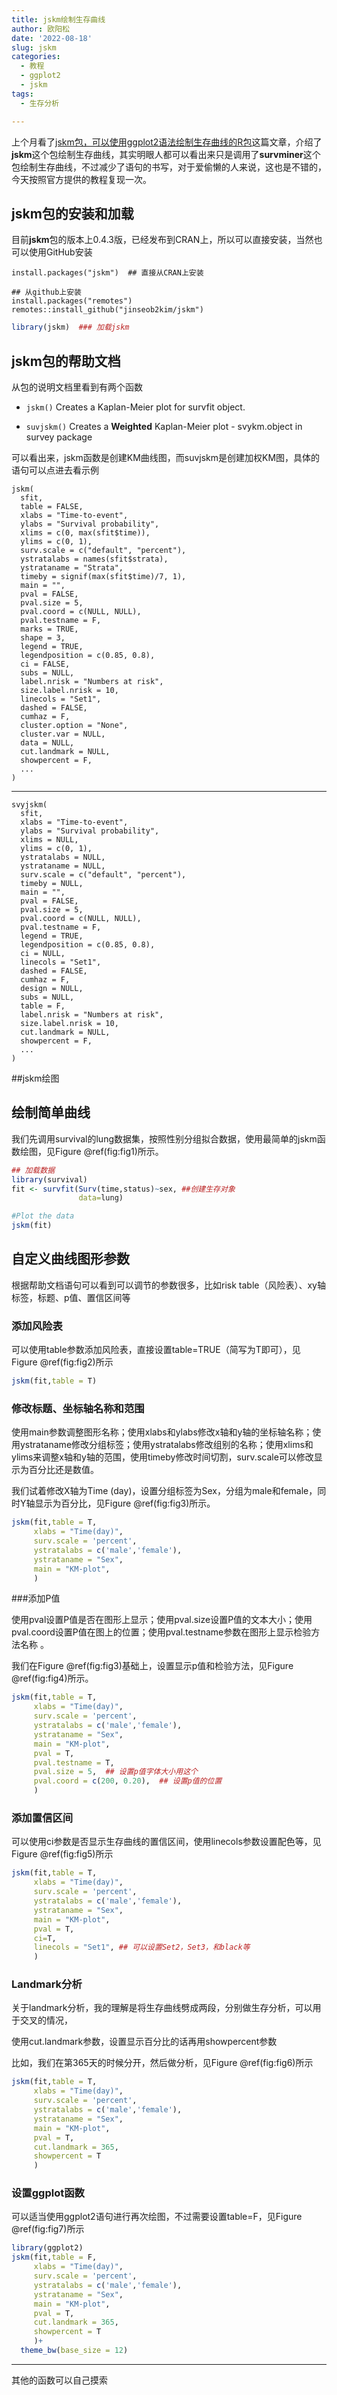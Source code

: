 ```yaml
---
title: jskm绘制生存曲线
author: 欧阳松
date: '2022-08-18'
slug: jskm
categories:
  - 教程
  - ggplot2
  - jskm
tags:
  - 生存分析

---
```


上个月看了[jskm包，可以使用ggplot2语法绘制生存曲线的R包](https://mp.weixin.qq.com/s/MMXT_Bvf1W0HpGTbFQdACA)这篇文章，介绍了**jskm**这个包绘制生存曲线，其实明眼人都可以看出来只是调用了**survminer**这个包绘制生存曲线，不过减少了语句的书写，对于爱偷懒的人来说，这也是不错的，今天按照官方提供的教程复现一次。

## jskm包的安装和加载

目前**jskm**包的版本上0.4.3版，已经发布到CRAN上，所以可以直接安装，当然也可以使用GitHub安装

    install.packages("jskm")  ## 直接从CRAN上安装

    ## 从github上安装
    install.packages("remotes")
    remotes::install_github("jinseob2kim/jskm")

```r
library(jskm)  ### 加载jskm
```

## jskm包的帮助文档

从包的说明文档里看到有两个函数

-   `jskm()` Creates a Kaplan-Meier plot for survfit object.

-   `suvjskm()` Creates a **Weighted** Kaplan-Meier plot - svykm.object in survey package

可以看出来，jskm函数是创建KM曲线图，而suvjskm是创建加权KM图，具体的语句可以点进去看示例

    jskm(
      sfit,
      table = FALSE,
      xlabs = "Time-to-event",
      ylabs = "Survival probability",
      xlims = c(0, max(sfit$time)),
      ylims = c(0, 1),
      surv.scale = c("default", "percent"),
      ystratalabs = names(sfit$strata),
      ystrataname = "Strata",
      timeby = signif(max(sfit$time)/7, 1),
      main = "",
      pval = FALSE,
      pval.size = 5,
      pval.coord = c(NULL, NULL),
      pval.testname = F,
      marks = TRUE,
      shape = 3,
      legend = TRUE,
      legendposition = c(0.85, 0.8),
      ci = FALSE,
      subs = NULL,
      label.nrisk = "Numbers at risk",
      size.label.nrisk = 10,
      linecols = "Set1",
      dashed = FALSE,
      cumhaz = F,
      cluster.option = "None",
      cluster.var = NULL,
      data = NULL,
      cut.landmark = NULL,
      showpercent = F,
      ...
    )

------------------------------------------------------------------------

    svyjskm(
      sfit,
      xlabs = "Time-to-event",
      ylabs = "Survival probability",
      xlims = NULL,
      ylims = c(0, 1),
      ystratalabs = NULL,
      ystrataname = NULL,
      surv.scale = c("default", "percent"),
      timeby = NULL,
      main = "",
      pval = FALSE,
      pval.size = 5,
      pval.coord = c(NULL, NULL),
      pval.testname = F,
      legend = TRUE,
      legendposition = c(0.85, 0.8),
      ci = NULL,
      linecols = "Set1",
      dashed = FALSE,
      cumhaz = F,
      design = NULL,
      subs = NULL,
      table = F,
      label.nrisk = "Numbers at risk",
      size.label.nrisk = 10,
      cut.landmark = NULL,
      showpercent = F,
      ...
    )

##jskm绘图

## **绘制简单曲线**

我们先调用survival的lung数据集，按照性别分组拟合数据，使用最简单的jskm函数绘图，见Figure \@ref(fig:fig1)所示。

```r
## 加载数据
library(survival)
fit <- survfit(Surv(time,status)~sex, ##创建生存对象
               data=lung)

#Plot the data
jskm(fit)
```

## 自定义**曲线图形参数**

根据帮助文档语句可以看到可以调节的参数很多，比如risk table（风险表）、xy轴标签，标题、p值、置信区间等

### **添加风险表**

可以使用table参数添加风险表，直接设置table=TRUE（简写为T即可），见Figure \@ref(fig:fig2)所示

```r
jskm(fit,table = T)
```

### **修改标题、坐标轴名称和范围**

使用main参数调整图形名称；使用xlabs和ylabs修改x轴和y轴的坐标轴名称；使用ystrataname修改分组标签；使用ystratalabs修改组别的名称；使用xlims和ylims来调整x轴和y轴的范围，使用timeby修改时间切割，surv.scale可以修改显示为百分比还是数值。

我们试着修改X轴为Time (day)，设置分组标签为Sex，分组为male和female，同时Y轴显示为百分比，见Figure \@ref(fig:fig3)所示。

```r
jskm(fit,table = T,
     xlabs = "Time(day)",
     surv.scale = 'percent',
     ystratalabs = c('male','female'),
     ystrataname = "Sex",
     main = "KM-plot",
     )
```

###添加P值

使用pval设置P值是否在图形上显示；使用pval.size设置P值的文本大小；使用pval.coord设置P值在图上的位置；使用pval.testname参数在图形上显示检验方法名称 。

我们在Figure \@ref(fig:fig3)基础上，设置显示p值和检验方法，见Figure \@ref(fig:fig4)所示。

```r
jskm(fit,table = T,
     xlabs = "Time(day)",
     surv.scale = 'percent',
     ystratalabs = c('male','female'),
     ystrataname = "Sex",
     main = "KM-plot",
     pval = T,
     pval.testname = T,
     pval.size = 5,  ## 设置p值字体大小用这个
     pval.coord = c(200, 0.20),  ## 设置p值的位置
     )
```

### 添加置信区间

可以使用ci参数是否显示生存曲线的置信区间，使用linecols参数设置配色等，见Figure \@ref(fig:fig5)所示

```r
jskm(fit,table = T,
     xlabs = "Time(day)",
     surv.scale = 'percent',
     ystratalabs = c('male','female'),
     ystrataname = "Sex",
     main = "KM-plot",
     pval = T,
     ci=T,
     linecols = "Set1", ## 可以设置Set2，Set3，和black等
     )
```

### Landmark分析

关于landmark分析，我的理解是将生存曲线劈成两段，分别做生存分析，可以用于交叉的情况，

使用cut.landmark参数，设置显示百分比的话再用showpercent参数

比如，我们在第365天的时候分开，然后做分析，见Figure \@ref(fig:fig6)所示

```r
jskm(fit,table = T,
     xlabs = "Time(day)",
     surv.scale = 'percent',
     ystratalabs = c('male','female'),
     ystrataname = "Sex",
     main = "KM-plot",
     pval = T,
     cut.landmark = 365,
     showpercent = T
     )
```

### 设置ggplot函数

可以适当使用ggplot2语句进行再次绘图，不过需要设置table=F，见Figure \@ref(fig:fig7)所示

```r
library(ggplot2)
jskm(fit,table = F,
     xlabs = "Time(day)",
     surv.scale = 'percent',
     ystratalabs = c('male','female'),
     ystrataname = "Sex",
     main = "KM-plot",
     pval = T,
     cut.landmark = 365,
     showpercent = T
     )+
  theme_bw(base_size = 12)
```

---

其他的函数可以自己摸索
